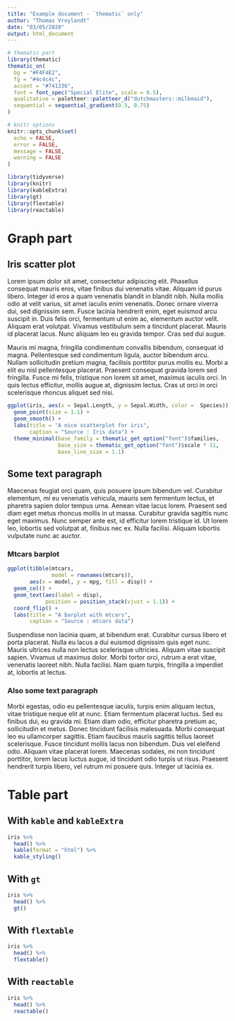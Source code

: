 ```yaml
---
title: "Example document - `thematic` only"
author: "Thomas Vroylandt"
date: "03/05/2020"
output: html_document
---
```


```r
# thematic part
library(thematic)
thematic_on(
  bg = "#F4F4E2",
  fg = "#4c4c4c",
  accent = "#741336",
  font = font_spec("Special Elite", scale = 0.5),
  qualitative = paletteer::paletteer_d("dutchmasters::milkmaid"),
  sequential = sequential_gradient(0.5, 0.75)
)

# knitr options
knitr::opts_chunk$set(
  echo = FALSE,
  error = FALSE,
  message = FALSE,
  warning = FALSE
)
```

```r
library(tidyverse)
library(knitr)
library(kableExtra)
library(gt)
library(flextable)
library(reactable)
```

# Graph part

## Iris scatter plot

Lorem ipsum dolor sit amet, consectetur adipiscing elit. Phasellus consequat mauris eros, vitae finibus dui venenatis vitae. Aliquam id purus libero. Integer id eros a quam venenatis blandit in blandit nibh. Nulla mollis odio at velit varius, sit amet iaculis enim venenatis. Donec ornare viverra dui, sed dignissim sem. Fusce lacinia hendrerit enim, eget euismod arcu suscipit in. Duis felis orci, fermentum ut enim ac, elementum auctor velit. Aliquam erat volutpat. Vivamus vestibulum sem a tincidunt placerat. Mauris id placerat lacus. Nunc aliquam leo eu gravida tempor. Cras sed dui augue.

Mauris mi magna, fringilla condimentum convallis bibendum, consequat id magna. Pellentesque sed condimentum ligula, auctor bibendum arcu. Nullam sollicitudin pretium magna, facilisis porttitor purus mollis eu. Morbi a elit eu nisl pellentesque placerat. Praesent consequat gravida lorem sed fringilla. Fusce mi felis, tristique non lorem sit amet, maximus iaculis orci. In quis lectus efficitur, mollis augue at, dignissim lectus. Cras ut orci in orci scelerisque rhoncus aliquet sed nisi. 

```r
ggplot(iris, aes(x = Sepal.Length, y = Sepal.Width, color =  Species)) +
  geom_point(size = 1.1) +
  geom_smooth() +
  labs(title = "A nice scatterplot for iris",
       caption = "Source : Iris data") +
  theme_minimal(base_family = thematic_get_option("font")$families,
                base_size = thematic_get_option("font")$scale * 11,
                base_line_size = 1.1)
```

## Some text paragraph

Maecenas feugiat orci quam, quis posuere ipsum bibendum vel. Curabitur elementum, mi eu venenatis vehicula, mauris sem fermentum lectus, et pharetra sapien dolor tempus urna. Aenean vitae lacus lorem. Praesent sed diam eget metus rhoncus mollis in ut massa. Curabitur gravida sagittis nunc eget maximus. Nunc semper ante est, id efficitur lorem tristique id. Ut lorem leo, lobortis sed volutpat at, finibus nec ex. Nulla facilisi. Aliquam lobortis vulputate nunc ac auctor.

### Mtcars barplot

```r
ggplot(tibble(mtcars,
              model = rownames(mtcars)),
       aes(x = model, y = mpg, fill = disp)) +
  geom_col() +
  geom_text(aes(label = disp), 
            position = position_stack(vjust = 1.1)) +
  coord_flip() +
  labs(title = "A barplot with mtcars",
       caption = "Source : mtcars data")
```

Suspendisse non lacinia quam, at bibendum erat. Curabitur cursus libero et porta placerat. Nulla eu lacus a dui euismod dignissim quis eget nunc. Mauris ultrices nulla non lectus scelerisque ultricies. Aliquam vitae suscipit sapien. Vivamus ut maximus dolor. Morbi tortor orci, rutrum a erat vitae, venenatis laoreet nibh. Nulla facilisi. Nam quam turpis, fringilla a imperdiet at, lobortis at lectus.

### Also some text paragraph

Morbi egestas, odio eu pellentesque iaculis, turpis enim aliquam lectus, vitae tristique neque elit at nunc. Etiam fermentum placerat luctus. Sed eu finibus dui, eu gravida mi. Etiam diam odio, efficitur pharetra pretium ac, sollicitudin et metus. Donec tincidunt facilisis malesuada. Morbi consequat leo eu ullamcorper sagittis. Etiam faucibus mauris sagittis tellus laoreet scelerisque. Fusce tincidunt mollis lacus non bibendum. Duis vel eleifend odio. Aliquam vitae placerat lorem. Maecenas sodales, mi non tincidunt porttitor, lorem lacus luctus augue, id tincidunt odio turpis ut risus. Praesent hendrerit turpis libero, vel rutrum mi posuere quis. Integer ut lacinia ex. 

# Table part

## With `kable` and `kableExtra`

```r
iris %>% 
  head() %>% 
  kable(format = "html") %>%
  kable_styling()
```

## With `gt`

```r
iris %>% 
  head() %>% 
  gt()
```

## With `flextable`

```r
iris %>% 
  head() %>% 
  flextable()
```

## With `reactable`

```r
iris %>% 
  head() %>% 
  reactable()
```

